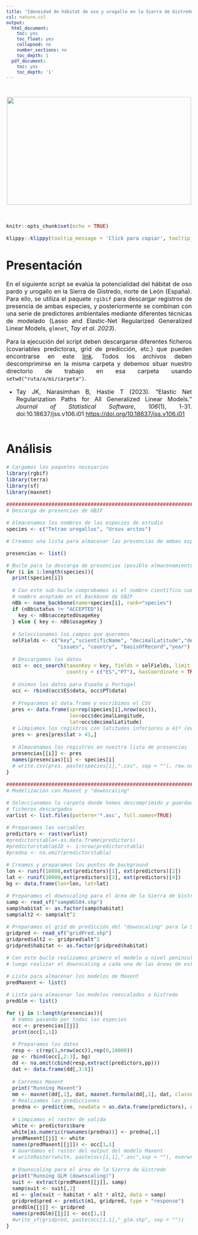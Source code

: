 ```yaml
---
title: "Idoneidad de hábitat de oso y urogallo en la Sierra de Gistredo (León)"
csl: nature.csl
output:
  html_document:
    toc: yes
    toc_float: yes
    collapsed: no
    number_sections: no
    toc_depth: 1
  pdf_document:
    toc: yes
    toc_depth: '1'
---
```


<style>
body {
text-align: justify}
</style>

<br/>
<p align="center">
<img height=292 width=500 src="gistredo_images/Figura2_uro.png"> </a>
</p>
<font size="3">
<br/>

```r
knitr::opts_chunk$set(echo = TRUE)
```
```r
klippy::klippy(tooltip_message = 'Click para copiar', tooltip_success = 'Hecho!',position = c('top', 'right'))
```

 
# **Presentación**

En el siguiente script se evalúa la potencialidad del hábitat de oso pardo y urogallo en la Sierra de Gistredo, norte de León (España). Para ello, se utiliza el paquete `rgibif` para descargar registros de presencia de ambas especies, y posteriormente se combinan con una serie de predictores ambientales mediante diferentes técnicas de modelado (Lasso and Elastic-Net Regularized Generalized Linear Models, `glmnet`, _Tay et al. 2023_).

Para la ejecución del script deben descargarse diferentes ficheros (covariables predictoras, grid de predicción, etc.) que pueden encontrarse en este [link](https://drive.google.com/file/d/1lBfaR1ZkEQKnDbKMWS6YtZnW_vNkS4OW/view?usp=drive_link). Todos los archivos deben descomprimirse en la misma carpeta y debemos situar nuestro directorio de trabajo en esa carpeta usando `setwd("ruta/a/mi/carpeta")`.

- Tay JK, Narasimhan B, Hastie T (2023). “Elastic Net Regularization Paths for All
  Generalized Linear Models.” _Journal of Statistical Software_, *106*(1), 1-31.
  doi:10.18637/jss.v106.i01 <https://doi.org/10.18637/jss.v106.i01>
<br/><br/>

# **Análisis**

```r
# Cargamos los paquetes necesarios
library(rgbif)
library(terra)
library(sf)
library(maxnet)

################################################################################
# Descarga de presencias de GBIF

# Almacenamos los nombres de las especies de estudio
species <- c("Tetrao urogallus", "Ursus arctos")

# Creamos una lista para almacenar las presencias de ambas especies

presencias <- list()

# Bucle para la descarga de presencias (posible almacenamiento en CSV)
for (i in 1:length(species)){
  print(species[i])
  
  # Con este sub-bucle comprobamos si el nombre científico suministrado es el 
  # nombre aceptado en el Backbone de GBIF
  nBb <- name_backbone(name=species[i], rank="species")
  if (nBb$status != "ACCEPTED"){
    key <- nBb$acceptedUsageKey
  } else { key <- nBb$usageKey }
  
  # Seleccionamos los campos que queremos
  selFields <- c("key","scientificName", "decimalLatitude","decimalLongitude",
                 "issues", "country", "basisOfRecord","year")
  
  # Descargamos los datos
  occ <- occ_search(taxonKey = key, fields = selFields, limit = 100000, 
                    country = c("ES","PT"), hasCoordinate = TRUE)
  
  # Unimos los datos para España y Portugal
  occ <- rbind(occ$ES$data, occ$PT$data)
  
  # Preparamos el data.frame y escribimos el CSV
  pres <- data.frame(sp=rep(species[i],nrow(occ)),
                     lon=occ$decimalLongitude,
                     lat=occ$decimalLatitude)
  # Limpiamos los registros con latitudes inferiores a 41º (evitar registros históricos)
  pres <- pres[pres$lat > 41,]
  
  # Almacenamos los registros en nuestra lista de presencias
  presencias[[i]] <- pres
  names(presencias)[i] <- species[i]
  # write.csv(pres, paste(species[i],".csv", sep = ""), row.names = F)
}

################################################################################
# Modelización con Maxent y "downscaling"

# Seleccionamos la carpeta donde hemos descomprimido y guardado todos los 
# ficheros descargados
varlist <- list.files(pattern='*.asc', full.names=TRUE)

# Preparamos las variables
predictors <- rast(varlist)
#predictorstabla<-as.data.frame(predictors)
#predictorstabla$ID <- 1:nrow(predictorstabla)
#predna <- na.omit(predictorstabla)

# Creamos y preparamos los puntos de background
lon <- runif(10000,ext(predictors)[1], ext(predictors)[2])
lat <- runif(10000,ext(predictors)[3], ext(predictors)[4])
bg <- data.frame(lon=lon, lat=lat)

# Preparamos el downscaling para el área de la Sierra de Gistredo
samp <- read_sf("sampWGS84.shp")
samp$habitat <- as.factor(samp$habitat)
samp$alt2 <- samp$alt^2

# Preparamos el grid de predicción del "downscaling" para la Sierra de Gistredo
gridpred <- read_sf("gridPred.shp")
gridpred$alt2 <- gridpred$alt^2
gridpred$habitat <- as.factor(gridpred$habitat)

# Con este bucle realizamos primero el modelo a nivel peninsular con Maxent para
# luego realizar el downscaling a cada una de las áreas de estudio.

# Lista para almacenar los modelos de Maxent
predMaxent <- list()

# Lista para almacenar los modelos reescalados a Gistredo
predGlm <- list()

for (j in 1:length(presencias)){
  # Vamos pasando por todas las especies
  occ <- presencias[[j]]
  print(occ[1,1])
  
  # Preparamos los datos
  resp <- c(rep(1,nrow(occ)),rep(0,10000))
  pp <- rbind(occ[,2:3], bg)
  dd <- na.omit(cbind(resp,extract(predictors,pp)))
  dat <- data.frame(dd[,3:8])
  
  # Corremos Maxent
  print("Running Maxent")
  mm <- maxnet(dd[,1], dat, maxnet.formula(dd[,1], dat, classes="lqpht"))
  # Realizamos las predicciones
  predna <- predict(mm, newdata = as.data.frame(predictors), clamp=T, type=c("cloglog"))
  
  # Limpiamos el raster de salida
  white <- predictors$bare
  white[as.numeric(rownames(predna))] <- predna[,1]
  predMaxent[[j]] <- white
  names(predMaxent[[j]]) <- occ[1,1]
  # Guardamos el raster del output del modelo Maxent
  # writeRaster(white, paste(occ[1,1],".asc",sep = ""), overwrite=TRUE)
  
  # Downscaling para el área de la Sierra de Gistredo
  print("Running GLM (downscaling)")
  suit <- extract(predMaxent[[j]], samp)
  samp$suit <- suit[,2]
  m1 <- glm(suit ~ habitat * alt * alt2, data = samp)
  gridpred$pred <- predict(m1, gridpred, type = "response")
  predGlm[[j]] <- gridpred
  names(predGlm)[[j]] <- occ[1,1]
  #write_sf(gridpred, paste(occ[1,1],"_glm.shp", sep = ""))
}
```



